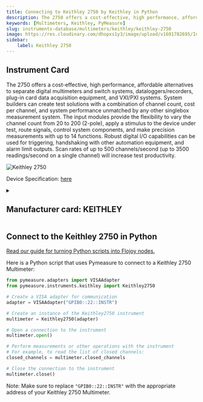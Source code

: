 ```yaml
---
title: Connecting to Keithley 2750 by Keithley in Python
description: The 2750 offers a cost-effective, high performance, affordable alternatives to separate digital multimeters and switch systems, dataloggers/recorders, plug-in card data acquisition equipment, and VXI/PXI systems. System builders can create test solutions with a combination of channel count, cost per channel, and system performance unmatched by any other singlebox measurement system. The input modules provide the flexibility to vary the channel count from 20 to 200 (2-pole), apply a stimulus to the device under test, route signals, control system components, and make precision measurements with up to 14 functions. Robust digital I/O capabilities can be used for triggering, handshaking with other automation equipment, and alarm limit outputs. Scan rates of up to 500 channels/second (up to 3500 readings/second on a single channel) will increase test productivity.
keywords: [Multimeters, Keithley, PyMeasure] 
slug: instruments-database/multimeters/keithley/keithley-2750 
image: https://res.cloudinary.com/dhopxs1y3/image/upload/v1691782695/Instruments/Multimeters/Keithley-2750/Keithley-2750.webp
sidebar:
    label: Keithley 2750 
---
```



## Instrument Card

The 2750 offers a cost-effective, high performance, affordable alternatives to separate digital multimeters and switch systems, dataloggers/recorders, plug-in card data acquisition equipment, and VXI/PXI systems. System builders can create test solutions with a combination of channel count, cost per channel, and system performance unmatched by any other singlebox measurement system. The input modules provide the flexibility to vary the channel count from 20 to 200 (2-pole), apply a stimulus to the device under test, route signals, control system components, and make precision measurements with up to 14 functions. Robust digital I/O capabilities can be used for triggering, handshaking with other automation equipment, and alarm limit outputs. Scan rates of up to 500 channels/second (up to 3500 readings/second on a single channel) will increase test productivity.

![Keithley 2750](https://res.cloudinary.com/dhopxs1y3/image/upload/v1691782695/Instruments/Multimeters/Keithley-2750/Keithley-2750.webp)

Device Specification: [here](https://www.farnell.com/datasheets/1484285.pdf)

<details style={{ marginTop: "15px"}}>
<summary><h2 style={{display:'inline'}}>Manufacturer card: KEITHLEY</h2></summary>

![KEITHLEY](https://res.cloudinary.com/dhopxs1y3/image/upload/v1692806202/Instruments/Vendor%20Logos/Keithley.png)

Keithley Instruments is a measurement and instrument company headquartered in Solon, Ohio, that develops, manufactures, markets, and sells data acquisition products, as well as complete systems for high-volume production and assembly testing.

- Headquarters: Cleveland, Ohio, United States
- Yearly Revenue (millions, USD): 110.6
- Vendor Website: [here](https://www.tek.com/en)

</details>


<FeaturedInstrumentVideo category="MULTIMETERS" />

## Connect to the Keithley 2750 in Python

[Read our guide for turning Python scripts into Flojoy nodes.](https://docs.flojoy.ai/contribution/blocks/custom-flojoy-block/)



<Tabs>
<TabItem value="Flojoy" label="Flojoy" className="flojoy-instrument-tabs">

<SectionsCard category="MULTIMETERS" manufacturer="Keithley"></SectionsCard>

</TabItem>
<TabItem value="PyMeasure" label="PyMeasure">

Here is a Python script that uses Pymeasure to connect to a Keithley 2750 Multimeter:

```python
from pymeasure.adapters import VISAAdapter
from pymeasure.instruments.keithley import Keithley2750

# Create a VISA adapter for communication
adapter = VISAAdapter("GPIB0::22::INSTR")

# Create an instance of the Keithley2750 instrument
multimeter = Keithley2750(adapter)

# Open a connection to the instrument
multimeter.open()

# Perform measurements or other operations with the instrument
# For example, to read the list of closed channels:
closed_channels = multimeter.closed_channels

# Close the connection to the instrument
multimeter.close()
```

Note: Make sure to replace `"GPIB0::22::INSTR"` with the appropriate address of your Keithley 2750 Multimeter.

</TabItem>
</Tabs>